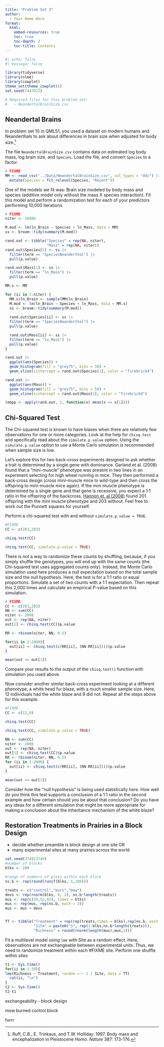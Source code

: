 ```yaml
---
title: "Problem Set 3"
author:
  - Your Name Here
format: 
  html:
    embed-resources: true
    toc: true
    toc-depth: 2
    toc-title: Contents
---
```


```r
#| echo: false
#| message: false

library(tidyverse)
library(nlme)
library(cowplot)
theme_set(theme_cowplot())
set.seed(7447023)

# Required files for this problem set:
#   - NeandertalBrainSize.csv

```


## Neandertal Brains

In problem set 10 in QMLS1, you used a dataset on modern humans and Neanderthals to ask about differences in brain size when adjusted for body size.^[Ruff, C.B., E. Trinkaus, and T.W. Holliday. 1997. Body mass and encephalization in Pleistocene *Homo*. *Nature* 387: 173-176.]
  
The file `NeandertalBrainSize.csv` contains data on estimated log body mass, log brain size, and `Species`. Load the file, and convert `Species` to a factor.

```r
# FIXME
MM <- read_csv("../Data/NeandertalBrainSize.csv", col_types = "ddc") |> 
  mutate(Species = fct_relevel(Species, "Recent"))
```

One of the models we fit was: Brain size modeled by body mass and species (additive model only without the mass X species interaction). Fit this model and perform a randomization test for each of your predictors performing 10,000 iterations. 

```r
# FIXME
niter <- 10000

M.mod <- lm(ln_Brain ~ Species + ln_Mass, data = MM)
ss <- broom::tidy(summary(M.mod))

rand.out <- tibble("Species" = rep(NA, niter),
                   "Mass" = rep(NA, niter))
rand.out$Species[1] <- ss |> 
  filter(term == "SpeciesNeanderthal") |>
  pull(p.value)

rand.out$Mass[1] <- ss |> 
  filter(term == "ln_Mass") |>
  pull(p.value)

MM.s <- MM

for (ii in 2:niter) {
  MM.s$ln_Brain <- sample(MM$ln_Brain)
  M.mod <- lm(ln_Brain ~ Species + ln_Mass, data = MM.s)
  ss <- broom::tidy(summary(M.mod))
  
  rand.out$Species[ii] <- ss |> 
  filter(term == "SpeciesNeanderthal") |>
  pull(p.value)

  rand.out$Mass[ii] <- ss |> 
  filter(term == "ln_Mass") |>
  pull(p.value)
}

rand.out |>
  ggplot(aes(Species)) +
  geom_histogram(fill = "grey75", bins = 50) +
  geom_vline(xintercept = rand.out$Species[1], color = "firebrick4")

rand.out |>
  ggplot(aes(Mass)) +
  geom_histogram(fill = "grey75", bins = 50) +
  geom_vline(xintercept = rand.out$Mass[1], color = "firebrick4")

(empp <- apply(rand.out, 2, function(x) mean(x <= x[1])))

```


## Chi-Squared Test

The Chi-squared test is known to have biases when there are relatively few observations for one or more categories. Look at the help for `chisq.test` and specifically read about the `simulate.p.value` option. Using the `simulate.p.value` option to use a Monte Carlo simulation is recommended when sample size is low.

Let's explore this for two back-cross experiments designed to ask whether a trait is determined by a single gene with dominance. Garland et al. (2008) found that a "mini-muscle" phenotype was present in two lines in an experiment selecting for high wheel running in mice. They then performed a back-cross design (cross mini-muscle mice to wild-type and then cross the offspring to mini-muscle mice again). If the mini muscle phenotype is determined by a single gene and that gene is recessive, you expect a 1:1 ratio in the offspring of the backcross. [Hannon et. al (2008)](https://academic.oup.com/jhered/article/99/4/349/2187936) found 201 offspring with the mini muscle phenotype and 203 without. Feel free to work out the Punnett squares for yourself.

Perform a chi-squared test with and without `simulate.p.value = TRUE`.

```r
#FIXME
CC <- c(201,203)

chisq.test(CC)

chisq.test(CC, simulate.p.value = TRUE)

```

There is not a way to randomize these counts by shuffling, because, if you simply shuffle the genotypes, you will end up with the same counts (the Chi-squared test uses aggregated counts only). Instead, the Monte Carlo simulation used here produces a null expectation based on the total sample size and the null hypothesis. Here, the test is for a 1:1 ratio or equal proportions. Simulate a set of two counts with a 1:1 expectation. Then repeat this 2,000 times and calculate an empirical *P*-value based on this simulation. 

```r
# FIXME
CC <- c(201,203)
NN <- sum(CC)
niter <- 2000
out <- rep(NA, niter)
out[1] <- chisq.test(CC)$p.value

RR <- rbinom(niter, NN, 0.5)

for(ii in 2:2000){
  out[ii] <- chisq.test(c(RR[ii], (NN-RR[ii])))$p.value
}

mean(out <= out[1])
```

Compare your results to the output of the `chisq.test()` function with simulation you used above.

>

Now consider another similar back-cross experiment looking at a different phenotype, a white head fur blaze, with a much smaller sample size. Here, 12 individuals had the white blaze and 9 did not. Repeat all the steps above for this example.  


```r
#FIXME
CC <- c(12,9)

chisq.test(CC)

chisq.test(CC, simulate.p.value = TRUE)

NN <- sum(CC)
niter <- 2000
out <- rep(NA, niter)
out[1] <- chisq.test(CC)$p.value
RR <- rbinom(niter, NN, 0.5)
for (ii in 2:2000) {
  out[ii] <- chisq.test(c(RR[ii], (NN-RR[ii])))$p.value
}

mean(out <= out[1])
```

Consider how the "null hypothesis" is being used statistically here. How well do you think this test supports a conclusion of a 1:1 ratio in the second example and how certain should you be about that conclusion? Do you have any ideas for a different simulation that might be more appropriate for making a conclusion about the inheritance mechanism of the white blaze?

> 


## Restoration Treatments in Prairies in a Block Design

- decide whether preamble is block design at one site 
OR
- many experimental sites at many prairies across the world


```r
set.seed(374923749)
#number of blocks
blks <- 200

#range of numbers of plots within each block
ns.b <- rep(round(runif(blks, 5,100)))

treats <- c("control","burn","mow")
devs <- rep(rnorm(blks, 0, 2), ns.b*length(treats)) 
mus <- rep(c(39,52,42), times = blks) 
mus <- rep(mus, rep(ns.b, each = 3))
mus <- mus + devs


TT <- tibble("Treatment" = rep(rep(treats,times = blks),rep(ns.b, each = 3)),
             "Site" = paste0("S", rep(1:blks,ns.b*length(treats))),
             "Richness" = round(rnorm(length(mus),mus,1))) 

```

Fit a multilevel model using `lme` with Site as a random effect. Here, observations are not exchangeable between experimental units. Thus, we need to randomize treatment within each #FIXME site. Perform one shuffle within sites 



```r
t1 <- Sys.time()
for(ii in 1:10){
lme(Richness ~ Treatment, random = ~ 1 | Site, data = TT)
  cat(ii, "\n")
}
t2 <- Sys.time()
t2-t1

```

exchangeability
- block design

mow burned control block 

furrr



